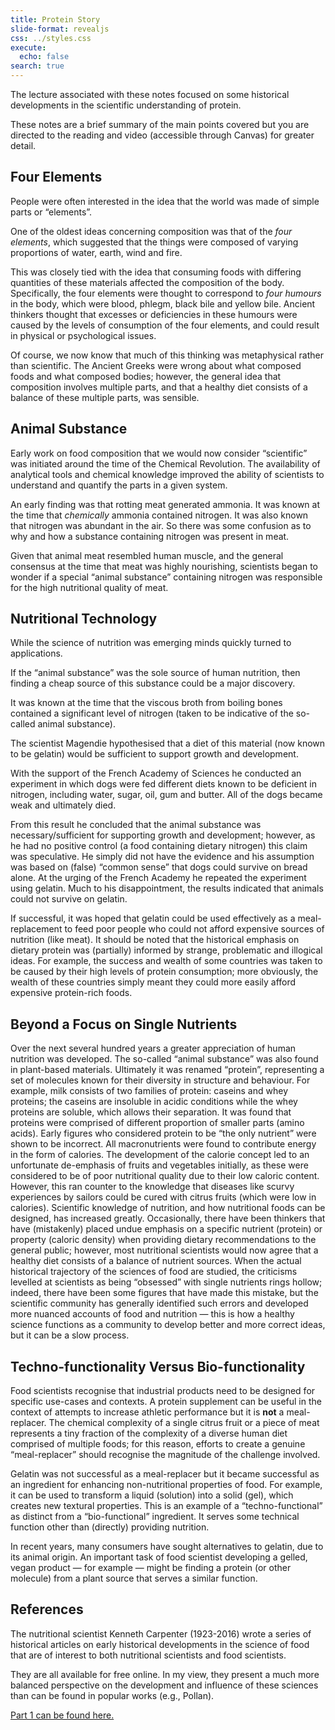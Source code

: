 ```yaml
---
title: Protein Story 
slide-format: revealjs
css: ../styles.css
execute:
  echo: false
search: true
---
```


The lecture associated with these notes focused on
some historical developments in the scientific understanding of protein.

These notes are a brief summary of the main points covered but you are
directed to the reading and video (accessible through Canvas) for greater
detail.

## Four Elements

People were often interested in the idea that
the world was made of simple parts or "elements".

One of the oldest ideas concerning composition
was that of the *four elements*, which suggested
that the things were composed of varying proportions
of water, earth, wind and fire.

This was closely tied with the idea that consuming
foods with differing quantities of these materials
affected the composition of the body.
Specifically, the four elements were thought to 
correspond to *four humours* in the body, which
were blood, phlegm, black bile and yellow bile.
Ancient thinkers thought that excesses or deficiencies
in these humours were caused by the levels of consumption
of the four elements, and could result in physical or
psychological issues.

Of course, we now know that much of this thinking was
metaphysical rather than scientific.
The Ancient Greeks were wrong about what composed foods
and what composed bodies; however, the general idea that
composition involves multiple parts, and that a healthy
diet consists of a balance of these multiple parts, was
sensible.

## Animal Substance

Early work on food composition that we would now consider
"scientific" was initiated around the time of the Chemical Revolution.
The availability of analytical tools and chemical knowledge improved
the ability of scientists to understand and quantify the parts in a given system.

An early finding was that rotting meat generated ammonia.
It was known at the time that *chemically* ammonia contained nitrogen.
It was also known that nitrogen was abundant in the air.
So there was some confusion as to why and how a substance containing nitrogen was present in meat.

Given that animal meat resembled human muscle, and the general consensus at the time that
meat was highly nourishing, scientists began to wonder if a special "animal substance"
containing nitrogen was responsible for the high nutritional quality of meat.

## Nutritional Technology

While the science of nutrition was emerging minds
quickly turned to applications.

If the "animal substance" was the sole source of
human nutrition, then finding a cheap source of this substance could be a major discovery.

It was known at the time that the viscous broth from boiling bones contained a significant
level of nitrogen (taken to be indicative of the so-called animal substance).

The scientist Magendie hypothesised that a diet of this material (now known to be gelatin)
would be sufficient to support growth and development.

With the support of the French Academy of Sciences he conducted an experiment in which
dogs were fed different diets known to be deficient in nitrogen, including water, sugar, oil,
gum and butter.
All of the dogs became weak and ultimately died.

From this result he concluded that the animal substance was necessary/sufficient for
supporting growth and development;
however, as he had no positive control (a food containing dietary nitrogen) this claim
was speculative.
He simply did not have the evidence and his assumption was based on (false) "common sense"
that dogs could survive on bread alone.
At the urging of the French Academy he repeated the experiment using gelatin.
Much to his disappointment, the results indicated that animals could not survive on gelatin.

If successful, it was hoped that gelatin could be used effectively as a meal-replacement
to feed poor people who could not afford expensive sources of nutrition (like meat).
It should be noted that the historical emphasis on dietary protein was (partially) informed by strange, problematic and illogical ideas.
For example, the success and wealth of some countries was taken to be caused by their high levels of protein consumption; more obviously, the wealth of these countries simply meant they could more easily afford expensive protein-rich foods.

## Beyond a Focus on Single Nutrients 

Over the next several hundred years a greater appreciation of human nutrition was developed.
The so-called "animal substance" was also found in plant-based materials.
Ultimately it was renamed "protein", representing a set of molecules known for their diversity in structure and behaviour.
For example, milk consists of two families of protein: caseins and whey proteins; the caseins are insoluble in acidic conditions while the whey proteins are soluble, which allows their separation.
It was found that proteins were comprised of different proportion of smaller parts (amino acids).
Early figures who considered protein to be "the only nutrient" were shown to be incorrect.
All macronutrients were found to contribute energy in the form of calories.
The development of the calorie concept led to an unfortunate de-emphasis of fruits and vegetables initially,
as these were considered to be of poor nutritional quality due to their low caloric content.
However, this ran counter to the knowledge that diseases like scurvy experiences by sailors could be cured with citrus fruits (which were low in calories).
Scientific knowledge of nutrition, and how nutritional foods can be designed, has increased greatly.
Occasionally, there have been thinkers that have (mistakenly) placed undue emphasis on a specific nutrient (protein) or property (caloric density) when providing dietary recommendations to the general public;
however, most nutritional scientists would now agree that a healthy diet consists of a balance of nutrient sources.
When the actual historical trajectory of the sciences of food are studied, the criticisms levelled at scientists as being "obsessed" with single nutrients rings hollow; indeed, there have been some figures that have made this mistake, but the scientific community has generally identified such errors and developed more nuanced accounts of food and nutrition — this is how a healthy science functions as a community to develop better and more correct ideas, but it can be a slow process.

## Techno-functionality Versus Bio-functionality

Food scientists recognise that industrial products need to be designed for specific use-cases and contexts.
A protein supplement can be useful in the context of attempts to increase athletic performance but it is **not** a meal-replacer.
The chemical complexity of a single citrus fruit or a piece of meat represents a tiny fraction of the complexity of a diverse human diet comprised of multiple foods;
for this reason, efforts to create a genuine "meal-replacer" should recognise the magnitude of the challenge involved.

Gelatin was not successful as a meal-replacer but it became successful as an ingredient for enhancing non-nutritional properties of food.
For example, it can be used to transform a liquid (solution) into a solid (gel), which creates new textural properties.
This is an example of a "techno-functional" as distinct from a "bio-functional" ingredient.
It serves some technical function other than (directly) providing nutrition.

In recent years, many consumers have sought alternatives to gelatin, due to its animal origin.
An important task of food scientist developing a gelled, vegan product — for example — might be finding a protein (or other molecule) from a plant source that serves a similar function.

## References

The nutritional scientist Kenneth Carpenter (1923-2016) wrote a series of historical articles on early historical developments in the science of food that are of interest to both nutritional scientists and food scientists.

They are all available for free online.
In my view, they present a much more balanced perspective on the development and influence of these sciences than can be found in popular works (e.g., Pollan).

[Part 1 can be found here.](https://pubmed.ncbi.nlm.nih.gov/12612130/)
